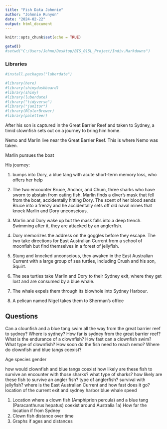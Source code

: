 ```yaml
---
title: "Fish Data Johnnie"
author: "Johnnie Runyon"
date: "2024-02-22"
output: html_document
---
```


```r
knitr::opts_chunk$set(echo = TRUE)
```

```r
getwd()
#setwd("C:/Users/Johnn/Desktop/BIS_015L_Project/Indiv.Markdowns")
```

### Libraries
```r
#install.packages("luberdate")

#library(here)
#library(shinydashboard)
#library(shiny)
#library(luberdate)
#library("tidyverse")
#library("janitor")
#library(RColorBrewer)
#library(paletteer)
```


After his son is captured in the Great Barrier Reef and taken to Sydney, a timid clownfish sets out on a journey to bring him home.

Nemo and Marlin live near the Great Barrier Reef. This is where Nemo was taken.

Marlin pursues the boat

His journey: 

1) bumps into Dory, a blue tang with acute short-term memory loss, who offers her help

2) The two encounter Bruce, Anchor, and Chum, three sharks who have sworn to abstain from eating fish. Marlin finds a diver's mask that fell from the boat, accidentally hitting Dory. The scent of her blood sends Bruce into a frenzy and he accidentally sets off old naval mines that knock Marlin and Dory unconscious.

3) Marlin and Dory wake up but the mask falls into a deep trench. Swimming after it, they are attacked by an anglerfish.

4) Dory memorizes the address on the goggles before they escape. The two take directions for East Australian Current from a school of moonfish but find themselves in a forest of jellyfish.

5) Stung and knocked unconscious, they awaken in the East Australian Current with a large group of sea turtles, including Crush and his son, Squirt.

6) The sea turtles take Marlin and Dory to their Sydney exit, where they get lost and are consumed by a blue whale.

7) The whale expels them through its blowhole into Sydney Harbour.

8) A pelican named Nigel takes them to Sherman's office

## Questions

Can a clounfish and a blue tang swim all the way from the great barrier reef to sydney?
Where is sydney?
How far is sydney from the great barrier reef?
What is the endurance of a clownfish?
How fast can a clownfish swim?
What type of clownfish?
How soon do the fish need to reach nemo?
Where do clownfish and blue tangs coexist?

Age
species
gender

how would clownfish and blue tangs coexist
how likely are these fish to survive an encounter with those sharks?
what type of sharks?
how likely are these fish to survive an angler fish?
type of anglerfish?
survival with jellyfish?
where is the East Australian Current and how fast does it go?
location of the current exit and sydney harbor
blue whale speed


1) Location where a clown fish (Amphiprion percula) and a blue tang (Paracanthurus hepatus) coexist around Australia 
1a) How far the location if from Sydney
2) Clown fish distance over time
3) Graphs if ages and distances 



























